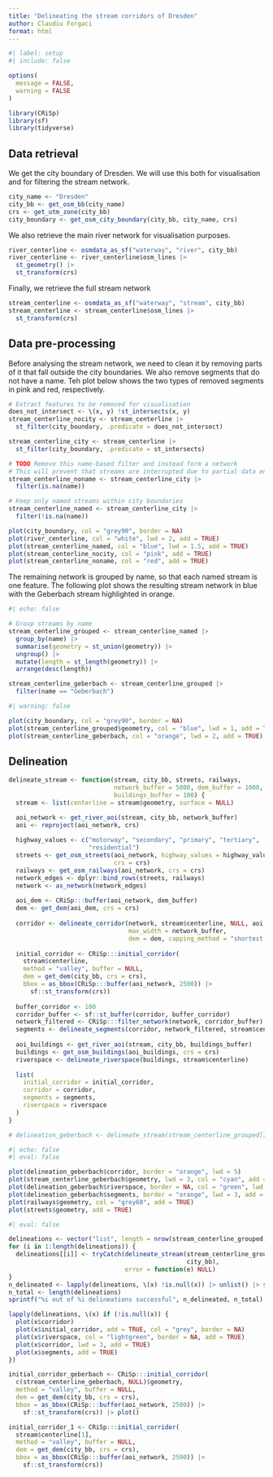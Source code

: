 ```yaml
---
title: "Delineating the stream corridors of Dresden"
author: Claudiu Forgaci
format: html
---
```


```r
#| label: setup
#| include: false

options(
  message = FALSE,
  warning = FALSE
)

library(CRiSp)
library(sf)
library(tidyverse)
```

## Data retrieval

We get the city boundary of Dresden. We will use this both for visualisation and for filtering the stream network.

```r
city_name <- "Dresden"
city_bb <- get_osm_bb(city_name)
crs <- get_utm_zone(city_bb)
city_boundary <- get_osm_city_boundary(city_bb, city_name, crs)
```

We also retrieve the main river network for visualisation purposes.

```r
river_centerline <- osmdata_as_sf("waterway", "river", city_bb)
river_centerline <- river_centerline$osm_lines |>
  st_geometry() |> 
  st_transform(crs)
```

Finally, we retrieve the full stream network

```r
stream_centerline <- osmdata_as_sf("waterway", "stream", city_bb)
stream_centerline <- stream_centerline$osm_lines |>
  st_transform(crs)
```

## Data pre-processing

Before analysing the stream network, we need to clean it by removing parts of it that fall outside the city boundaries. We also remove segments that do not have a name. Teh plot below shows the two types of removed segments in pink and red, respectively.

```r
# Extract features to be removed for visualisation
does_not_intersect <- \(x, y) !st_intersects(x, y)
stream_centerline_nocity <- stream_centerline |>
  st_filter(city_boundary, .predicate = does_not_intersect)

stream_centerline_city <- stream_centerline |>
  st_filter(city_boundary, .predicate = st_intersects)

# TODO Remove this name-based filter and instead form a network 
# This will prevent that streams are interrupted due to partial data entry
stream_centerline_noname <- stream_centerline_city |>
  filter(is.na(name))

# Keep only named streams within city boundaries
stream_centerline_named <- stream_centerline_city |>
  filter(!is.na(name))
```

```r
plot(city_boundary, col = "grey90", border = NA)
plot(river_centerline, col = "white", lwd = 2, add = TRUE)
plot(stream_centerline_named, col = "blue", lwd = 1.5, add = TRUE)
plot(stream_centerline_nocity, col = "pink", add = TRUE)
plot(stream_centerline_noname, col = "red", add = TRUE)
```

The remaining network is grouped by name, so that each named stream is one feature. The following plot shows the resulting stream network in blue with the Geberbach stream highlighted in orange.

```r
#| echo: false

# Group streams by name
stream_centerline_grouped <- stream_centerline_named |> 
  group_by(name) |>
  summarise(geometry = st_union(geometry)) |>
  ungroup() |> 
  mutate(length = st_length(geometry)) |> 
  arrange(desc(length))

stream_centerline_geberbach <- stream_centerline_grouped |> 
  filter(name == "Geberbach")
```

```r
#| warning: false

plot(city_boundary, col = "grey90", border = NA)
plot(stream_centerline_grouped$geometry, col = "blue", lwd = 1, add = TRUE)
plot(stream_centerline_geberbach, col = "orange", lwd = 2, add = TRUE)
```

## Delineation

```r
delineate_stream <- function(stream, city_bb, streets, railways,
                             network_buffer = 5000, dem_buffer = 1000,
                             buildings_buffer = 100) {
  stream <- list(centerline = stream$geometry, surface = NULL)

  aoi_network <- get_river_aoi(stream, city_bb, network_buffer)
  aoi <- reproject(aoi_network, crs)
  
  highway_values <- c("motorway", "secondary", "primary", "tertiary",
                      "residential")
  streets <- get_osm_streets(aoi_network, highway_values = highway_values,
                             crs = crs)
  railways <- get_osm_railways(aoi_network, crs = crs)
  network_edges <- dplyr::bind_rows(streets, railways)
  network <- as_network(network_edges)
  
  aoi_dem <- CRiSp:::buffer(aoi_network, dem_buffer)
  dem <- get_dem(aoi_dem, crs = crs)
  
  corridor <- delineate_corridor(network, stream$centerline, NULL, aoi,
                                 max_width = network_buffer,
                                 dem = dem, capping_method = "shortest-path")
  
  initial_corridor <- CRiSp:::initial_corridor(
    stream$centerline,
    method = "valley", buffer = NULL,
    dem = get_dem(city_bb, crs = crs),
    bbox = as_bbox(CRiSp:::buffer(aoi_network, 2500)) |>
      sf::st_transform(crs))
  
  buffer_corridor <- 100
  corridor_buffer <- sf::st_buffer(corridor, buffer_corridor)
  network_filtered <- CRiSp:::filter_network(network, corridor_buffer)
  segments <- delineate_segments(corridor, network_filtered, stream$centerline)
  
  aoi_buildings <- get_river_aoi(stream, city_bb, buildings_buffer)
  buildings <- get_osm_buildings(aoi_buildings, crs = crs)
  riverspace <- delineate_riverspace(buildings, stream$centerline)
  
  list(
    initial_corridor = initial_corridor,
    corridor = corridor,
    segments = segments,
    riverspace = riverspace
  )
}

# delineation_geberbach <- delineate_stream(stream_centerline_grouped[7, ], city_bb)
```

```r
#| echo: false
#| eval: false

plot(delineation_geberbach$corridor, border = "orange", lwd = 5)
plot(stream_centerline_geberbach$geometry, lwd = 3, col = "cyan", add = TRUE)
plot(delineation_geberbach$riverspace, border = NA, col = "green", lwd = 5, add = TRUE)
plot(delineation_geberbach$segments, border = "orange", lwd = 3, add = TRUE)
plot(railways$geometry, col = "grey60", add = TRUE)
plot(streets$geometry, add = TRUE)
```

```r
#| eval: false

delineations <- vector("list", length = nrow(stream_centerline_grouped))
for (i in 1:length(delineations)) {
  delineations[[i]] <- tryCatch(delineate_stream(stream_centerline_grouped[i, ],
                                                 city_bb),
                                error = function(e) NULL)
}
n_delineated <- lapply(delineations, \(x) !is.null(x)) |> unlist() |> sum()
n_total <- length(delineations)
sprintf("%i out of %i delineations successful", n_delineated, n_total)
```

```r
lapply(delineations, \(x) if (!is.null(x)) {
  plot(x$corridor)
  plot(x$initial_corridor, add = TRUE, col = "grey", border = NA)
  plot(x$riverspace, col = "lightgreen", border = NA, add = TRUE)
  plot(x$corridor, lwd = 3, add = TRUE)
  plot(x$segments, add = TRUE)
})
```


```r
initial_corridor_geberbach <- CRiSp:::initial_corridor(
  c(stream_centerline_geberbach, NULL)$geometry,
  method = "valley", buffer = NULL,
  dem = get_dem(city_bb, crs = crs),
  bbox = as_bbox(CRiSp:::buffer(aoi_network, 2500)) |>
    sf::st_transform(crs)) |> plot()
```

```r
initial_corridor_1 <- CRiSp:::initial_corridor(
  stream$centerline[1],
  method = "valley", buffer = NULL,
  dem = get_dem(city_bb, crs = crs),
  bbox = as_bbox(CRiSp:::buffer(aoi_network, 2500)) |>
    sf::st_transform(crs))
```

